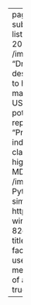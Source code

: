 ---
pagetitle: Projects | Jake Barnabe
title: Projects
subtitle: "Working on new ones everyday!"
listing:
  contents:
    - path: https://dsci-532-2024-15-dreamhouse.onrender.com/
      image: /images/dreamhouse_pic.jpeg
      title: "Dreamhouse - A Real-Estate Dashboard"
      description: "A dashboard built using Plotly Dash to help newcomers to real-estate explore the markets of the 50 most populous cities in the US."
    - path: https://ubc-mds.github.io/fifa-potential/high-potential-fifa-prediction-report.html
      image: /images/soccer.png
      title: "Predicting high-potential FIFA players using individual performance data"
      description: "A classifier model to identify soccer players with high potential."
    - path: https://github.com/UBC-MDS/quanteda
      image: /images/quanteda_logo.png
      title: "quanteda Python Package"
      description: "A package for simplifying the EDA of time-series data."
    - path: https://medium.com/@jake.barnabe10/defense-wins-championships-coachs-fact-or-fallacy-82e849bbd7df
      image: /images/basketball.jpeg
      title: "“Defense wins championships”: Coach’s fact or fallacy?"
      description: "In this blog post, I use logistic regression and data from 10 NCAA men’s basketball seasons to assess the validity of a common coaching adage. 
"
  type: grid
  feed: true
  fields: [image, title, description]

---